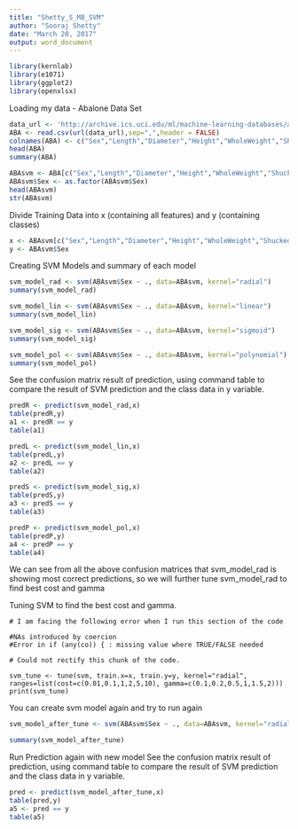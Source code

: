---
title: "Shetty_S_M8_SVM"
author: "Sooraj Shetty"
date: "March 20, 2017"
output: word_document
---

```{r}
library(kernlab)
library(e1071)
library(ggplot2)
library(openxlsx)
```

Loading my data - Abalone Data Set 

```{r}
data_url <- 'http://archive.ics.uci.edu/ml/machine-learning-databases/abalone/abalone.data'
ABA <- read.csv(url(data_url),sep=",",header = FALSE)
colnames(ABA) <- c("Sex","Length","Diameter","Height","WholeWeight","ShuckedWeight","VisceraWeight","ShellWeight","Rings")
head(ABA)
summary(ABA)
```

```{r}
ABAsvm <- ABA[c("Sex","Length","Diameter","Height","WholeWeight","ShuckedWeight","VisceraWeight","ShellWeight","Rings")]
ABAsvm$Sex <- as.factor(ABAsvm$Sex)
head(ABAsvm)
str(ABAsvm)
```

Divide Training Data into x (containing all features) and y (containing classes)

```{r}
x <- ABAsvm[c("Sex","Length","Diameter","Height","WholeWeight","ShuckedWeight","VisceraWeight","ShellWeight","Rings")]
y <- ABAsvm$Sex
```

Creating SVM Models and summary of each model

```{r}
svm_model_rad <- svm(ABAsvm$Sex ~ ., data=ABAsvm, kernel="radial")
summary(svm_model_rad)

svm_model_lin <- svm(ABAsvm$Sex ~ ., data=ABAsvm, kernel="linear")
summary(svm_model_lin)

svm_model_sig <- svm(ABAsvm$Sex ~ ., data=ABAsvm, kernel="sigmoid")
summary(svm_model_sig)

svm_model_pol <- svm(ABAsvm$Sex ~ ., data=ABAsvm, kernel="polynomial")
summary(svm_model_pol)
```

See the confusion matrix result of prediction, using command table to compare the result of SVM prediction and the class data in y variable.

```{r}
predR <- predict(svm_model_rad,x)
table(predR,y)
a1 <- predR == y
table(a1)

predL <- predict(svm_model_lin,x)
table(predL,y)
a2 <- predL == y
table(a2)

predS <- predict(svm_model_sig,x)
table(predS,y)
a3 <- predS == y
table(a3)

predP <- predict(svm_model_pol,x)
table(predP,y)
a4 <- predP == y
table(a4)
```

We can see from all the above confusion matrices that svm_model_rad is showing most correct predictions, so we will further tune svm_model_rad to find best cost and gamma

Tuning SVM to find the best cost and gamma.

```{}
# I am facing the following error when I run this section of the code

#NAs introduced by coercion
#Error in if (any(co)) { : missing value where TRUE/FALSE needed

# Could not rectify this chunk of the code.

svm_tune <- tune(svm, train.x=x, train.y=y, kernel="radial", ranges=list(cost=c(0.01,0.1,1,2,5,10), gamma=c(0.1,0.2,0.5,1,1.5,2)))
print(svm_tune)
```

You can create svm model again and try to run again

```{r}

svm_model_after_tune <- svm(ABAsvm$Sex ~ ., data=ABAsvm, kernel="radial", cost=1, gamma=0.125)

summary(svm_model_after_tune)
```

Run Prediction again with new model
See the confusion matrix result of prediction, using command table to compare the result of SVM prediction and the class data in y variable.

```{r}
pred <- predict(svm_model_after_tune,x)
table(pred,y)
a5 <- pred == y
table(a5)
```